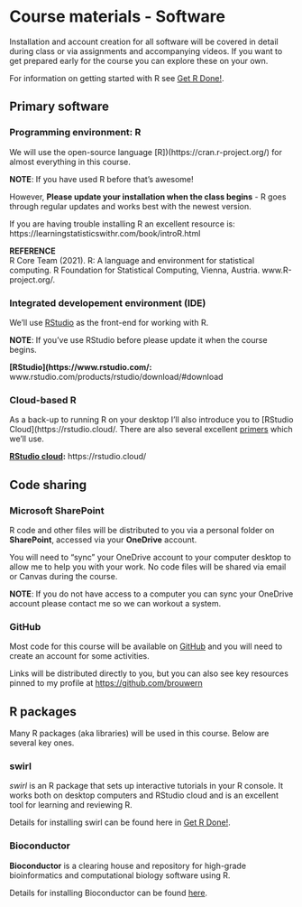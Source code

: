 # Course materials - Software

Installation and account creation for all software will be covered in detail during class or via assignments and accompanying videos.  If you want to get prepared early for the course you can explore these on your own.

For information on getting started with R see [Get R Done!](https://brouwern.github.io/getRdone/).

## Primary software

### Programming environment: R

We will use the open-source language [R])(https://cran.r-project.org/) for almost everything in this course.

**NOTE**: If you have used R before that's awesome!    

However, **Please update your installation when the class begins** - R goes through regular updates and works best with the newest version.

If you are having trouble installing R an excellent resource is: 
https://learningstatisticswithr.com/book/introR.html


**REFERENCE**  
R Core Team (2021). R: A language and environment for statistical computing. R Foundation for Statistical Computing, Vienna, Austria. www.R-project.org/.



### Integrated developement environment (IDE)

We'll use [RStudio](https://www.rstudio.com/) as the front-end for working with R.

**NOTE**: If you've use RStudio before please update it when the course begins.

**[RStudio](https://www.rstudio.com/:** www.rstudio.com/products/rstudio/download/#download  

### Cloud-based R

As a back-up to running R on your desktop I'll also introduce you to [RStudio Cloud](https://rstudio.cloud/.  There are also several excellent [primers](https://rstudio.cloud/learn/primers) which we'll use.  

**[RStudio cloud](https://rstudio.cloud/):** https://rstudio.cloud/ 

## Code sharing

### Microsoft SharePoint

R code and other files will be distributed to you via a personal folder on **SharePoint**, accessed via your **OneDrive** account.

You will need to "sync" your OneDrive account to your computer desktop to allow me to help you with your work.  No code files will be shared via email or Canvas during the course.


**NOTE**: If you do not have access to a computer you can sync your OneDrive account please contact me so we can workout a system.


<!-- TODO: how to sync onedrive -->

### GitHub

Most code for this course will be available on [GitHub](https://github.com/ ) and you will need to create an account for some activities.  

Links will be distributed directly to you, but you can also see key resources pinned to my profile at [https://github.com/brouwern](https://github.com/brouwern)


## R packages

Many R packages (aka libraries) will be used in this course.  Below are several key ones.

### swirl {#swirl}

*swirl* is an R package that sets up interactive tutorials in your R console.  It works both on desktop computers and RStudio cloud and is an excellent tool for learning and reviewing R.  

Details for installing swirl can be found here in [Get R Done!](https://brouwern.github.io/getRdone/swirl.html#swirl).

### Bioconductor

**Bioconductor** is a clearing house and repository for high-grade bioinformatics and computational biology software using R. 

Details for installing Bioconductor can be found [here](https://brouwern.github.io/lbrb/installing-bioconductor.html).